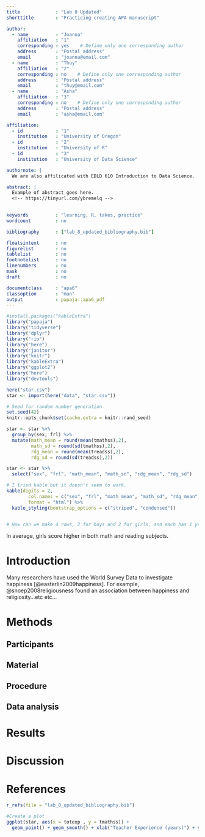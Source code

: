 ```yaml
---
title             : "Lab 8 Updated"
shorttitle        : "Practicing creating APA manuscript"

author: 
  - name          : "Joanna"
    affiliation   : "1"
    corresponding : yes    # Define only one corresponding author
    address       : "Postal address"
    email         : "joanna@email.com"
  - name          : "Thuy"
    affiliation   : "2"
    corresponding : no    # Define only one corresponding author
    address       : "Postal address"
    email         : "thuy@email.com"
  - name          : "Asha"
    affiliation   : "3"
    corresponding : no    # Define only one corresponding author
    address       : "Postal address"
    email         : "asha@email.com"

affiliation:
  - id            : "1"
    institution   : "University of Oregon"
  - id            : "2"
    institution   : "University of R"
  - id            : "3"
    institution   : "University of Data Science"

authornote: |
  We are also affilicated with EDLD 610 Introduction to Data Science.

abstract: |
  Example of abstract goes here. 
  <!-- https://tinyurl.com/ybremelq -->

  
keywords          : "learning, R, takes, practice"
wordcount         : no

bibliography      : ["lab_8_updated_bibliography.bib"]

floatsintext      : no
figurelist        : no
tablelist         : no
footnotelist      : no
linenumbers       : no
mask              : no
draft             : no

documentclass     : "apa6"
classoption       : "man"
output            : papaja::apa6_pdf
---
```


```r
#install.packages("kableExtra")
library("papaja")
library("tidyverse")
library("dplyr")
library("rio")
library("here")
library("janitor")
library("knitr")
library("kableExtra")
library("ggplot2")
library("here")
library("devtools")
```

```r
here("star.csv")
star <- import(here("data", "star.csv"))
```


```r
# Seed for random number generation
set.seed(42)
knitr::opts_chunk$set(cache.extra = knitr::rand_seed)

```


```r

star <- star %>%
  group_by(sex, frl) %>% 
  mutate(math_mean = round(mean(tmathss),2),
         math_sd = round(sd(tmathss),2),
         rdg_mean = round(mean(treadss),2),
         rdg_sd = round(sd(treadss),2))

star <- star %>% 
  select("sex", "frl", "math_mean", "math_sd", "rdg_mean", "rdg_sd")

# I tried kable but it doesn't seem to work. 
kable(digits = 2,
        col.names = c("sex", "frl", "math_mean", "math_sd", "rdg_mean", "rdg_sd"),
        format = "html") %>% 
  kable_styling(bootstrap_options = c("striped", "condensed"))


# How can we make 4 rows, 2 for boys and 2 for girls, and each has 1 yes and 1 no for frl?


```

In average, girls score higher in both math and reading subjects. 


# Introduction 
 
Many researchers have used the World Survey Data to investigate happiness [@easterlin2009happiness]. For example, @snoep2008religiousness found an association between happiness and religiosity...etc etc... 

# Methods

## Participants

## Material

## Procedure

## Data analysis

# Results

# Discussion


\newpage

# References
```r
r_refs(file = "lab_8_updated_bibliography.bib")
```

\begingroup
\setlength{\parindent}{-0.5in}
\setlength{\leftskip}{0.5in}

<div id = "refs"></div>
\endgroup
```r
#Create a plot
ggplot(star, aes(x = totexp , y = tmathss)) +
  geom_point() + geom_smooth() + xlab("Teacher Experience (years)") + ylab("Total Math Scale Score") + theme(legend.position = "bottom")
```


